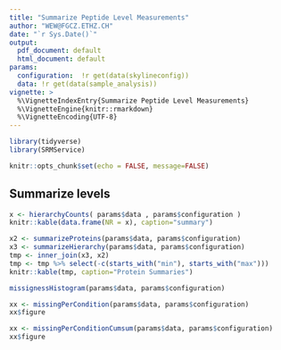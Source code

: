 ```yaml
---
title: "Summarize Peptide Level Measurements"
author: "WEW@FGCZ.ETHZ.CH"
date: "`r Sys.Date()`"
output:
  pdf_document: default
  html_document: default
params:
  configuration:  !r get(data(skylineconfig))
  data: !r get(data(sample_analysis))
vignette: >
  %\VignetteIndexEntry{Summarize Peptide Level Measurements}
  %\VignetteEngine{knitr::rmarkdown}
  %\VignetteEncoding{UTF-8}
---
```




```r
library(tidyverse)
library(SRMService)

knitr::opts_chunk$set(echo = FALSE, message=FALSE)
```

## Summarize levels

```r

x <- hierarchyCounts( params$data , params$configuration )
knitr::kable(data.frame(NR = x), caption="summary")

```


```r

x2 <- summarizeProteins(params$data, params$configuration)
x3 <- summarizeHierarchy(params$data, params$configuration)
tmp <- inner_join(x3, x2)
tmp <- tmp %>% select(-c(starts_with("min"), starts_with("max")))
knitr::kable(tmp, caption="Protein Summaries")

```


```r
missignessHistogram(params$data, params$configuration)

```


```r
xx <- missingPerCondition(params$data, params$configuration)
xx$figure
```



```r
xx <- missingPerConditionCumsum(params$data, params$configuration)
xx$figure
```
